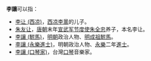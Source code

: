 '''李讓'''可以指：
* [[李让_(西凉)|李让 (西凉)]]，[[西凉|西凉]][[李暠|李暠]]的儿子。
* [[朱友让|朱友让]]，[[唐朝|唐朝]]末年[[宣武军节度使|宣武军节度使]][[朱全忠|朱全忠]]养子，本名李让。
* [[李讓_(駙馬)|李讓 (駙馬)]]，[[明朝|明朝]]政治人物、[[明成祖|明成祖]][[駙馬|駙馬]]。
* [[李讓_(永樂進士)|李讓 (永樂進士)]]，明朝政治人物、[[永乐_(明朝)|永樂]]二年[[進士|進士]]。
* [[李讓_(口琴家)|李讓 (口琴家)]]，台灣[[口琴|口琴]]音樂家。

{{disambig|cat=二字李姓人名消歧义|rang}}